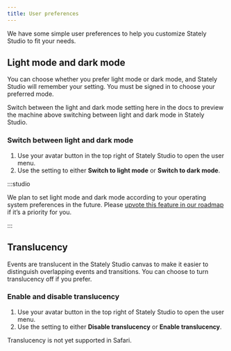 ```yaml
---
title: User preferences
---
```


We have some simple user preferences to help you customize Stately Studio to fit your needs.

## Light mode and dark mode

You can choose whether you prefer light mode or dark mode, and Stately Studio will remember your setting. You must be signed in to choose your preferred mode.

<EmbedMachine name="Light mode and dark mode machine" embedURL="https://stately.ai/registry/editor/embed/727e0f1f-2f71-447c-a3e5-de435d73480b?machineId=e99b8c7d-7dc3-44a5-a8d3-984223ff33f7"/>

Switch between the light and dark mode setting here in the docs to preview the machine above switching between light and dark mode in Stately Studio.

### Switch between light and dark mode

1. Use your avatar button in the top right of Stately Studio to open the user menu.
2. Use the setting to either <Sun size={18}/> **Switch to light mode** or <Moon size={18}/> **Switch to dark mode**.

:::studio

We plan to set light mode and dark mode according to your operating system preferences in the future. Please [upvote this feature in our roadmap](https://feedback.stately.ai/editor/p/automatic-lightdark-mode-based-on-system-preferences) if it’s a priority for you.

:::

## Translucency

Events are translucent in the Stately Studio canvas to make it easier to distinguish overlapping events and transitions. You can choose to turn translucency off if you prefer.

### Enable and disable translucency

1. Use your avatar button in the top right of Stately Studio to open the user menu.
2. Use the setting to either <Sparkle size={18}/> **Disable translucency** or <Sparkle size={18}/> **Enable translucency**.

Translucency is not yet supported in Safari.